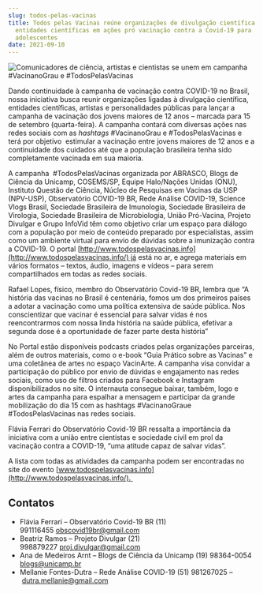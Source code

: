 ```yaml
---
slug: todos-pelas-vacinas
title: Todos pelas Vacinas reúne organizações de divulgação científica e
  entidades científicas em ações pró vacinação contra a Covid-19 para
  adolescentes
date: 2021-09-10
---
```

![Comunicadores de ciência, artistas e cientistas se unem em campanha #VacinanoGrau e #TodosPelasVacinas](https://redeaanalisecovid.files.wordpress.com/2021/09/whatsapp-image-2021-09-10-at-14.06.54.jpeg?w=1024 "Comunicadores de ciência, artistas e cientistas se unem em campanha #VacinanoGrau e \#TodosPelasVacinas")

Dando continuidade à campanha de vacinação contra COVID-19 no Brasil, nossa iniciativa busca reunir organizações ligadas à divulgação científica, entidades científicas, artistas e personalidades públicas para lançar a campanha de vacinação dos jovens maiores de 12 anos – marcada para 15 de setembro (quarta-feira). A campanha contará com diversas ações nas redes sociais com as *hashtags* #VacinanoGrau e #TodosPelasVacinas e terá por objetivo  estimular a vacinação entre jovens maiores de 12 anos e a continuidade dos cuidados até que a população brasileira tenha sido completamente vacinada em sua maioria. 

A campanha  #TodosPelasVacinas organizada por ABRASCO, Blogs de Ciência da Unicamp, COSEMS/SP, Equipe Halo/Nações Unidas (ONU), Instituto Questão de Ciência, Núcleo de Pesquisas em Vacinas da USP (NPV-USP), Observatório COVID-19 BR, Rede Análise COVID-19, Science Vlogs Brasil, Sociedade Brasileira de Imunologia, Sociedade Brasileira de Virologia, Sociedade Brasileira de Microbiologia, União Pró-Vacina, Projeto Divulgar e Grupo InfoVid têm como objetivo criar um espaço para diálogo com a população por meio de conteúdo preparado por especialistas, assim como um ambiente virtual para envio de dúvidas sobre a imunização contra a COVID-19. O portal [http://www.todospelasvacinas.info](http://www.todospelasvacinas.info/) já está no ar, e agrega materiais em vários formatos – textos, áudio, imagens e vídeos – para serem compartilhados em todas as redes sociais.

Rafael Lopes, físico, membro do Observatório Covid-19 BR, lembra que “A história das vacinas no Brasil é centenária, fomos um dos primeiros países a adotar a vacinação como uma política extensiva de saúde pública. Nos conscientizar que vacinar é essencial para salvar vidas é nos reencontrarmos com nossa linda história na saúde pública, efetivar a segunda dose é a oportunidade de fazer parte desta história” 

No Portal estão disponíveis podcasts criados pelas organizações parceiras, além de outros materiais, como o e-book “Guia Prático sobre as Vacinas” e uma coletânea de artes no espaço VacinArte. A campanha visa convidar a participação do público por envio de dúvidas e engajamento nas redes sociais, como uso de filtros criados para Facebook e Instagram disponibilizados no site. O internauta consegue baixar, também, logo e artes da campanha para espalhar a mensagem e participar da grande mobilização do dia 15 com as hashtags #VacinanoGraue #TodosPelasVacinas nas redes sociais.

Flávia Ferrari do Observatório Covid-19 BR ressalta a importância da iniciativa com a união entre cientistas e sociedade civil em prol da vacinação contra a COVID-19, “uma atitude capaz de salvar vidas”. 

A lista com todas as atividades da campanha podem ser encontradas no site do evento [www.todospelasvacinas.info](http://www.todospelasvacinas.info/). 

## Contatos

* Flávia Ferrari – Observatório Covid-19 BR (11) 991116455 [obscovid19br@gmail.com](mailto:obscovid19br@gmail.com)
* Beatriz Ramos – Projeto Divulgar (21) 998879227 [proj.divulgar@gmail.com](mailto:proj.divulgar@gmail.com)
* Ana de Medeiros Arnt – Blogs de Ciência da Unicamp (19) 98364-0054 [blogs@unicamp.br](mailto:blogs@unicamp.br)
* Mellanie Fontes-Dutra – Rede Análise COVID-19 (51) 981267025 – [dutra.mellanie@gmail.com](mailto:dutra.mellanie@gmail.com)